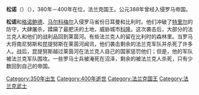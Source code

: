{{多個問題|
{{roughtranslation|time=2015-02-06T08:12:25+00:00}}
{{unreferenced|time=2015-02-06T08:12:25+00:00}}
{{Expand|time=2014-08-14}}
}}
'''松诺'''（{{lang-la|Sunno}}）（{{bd|350年||400年}}），380年－400年在位，法兰克国王。公元388年曾经入侵罗马帝国。

'''松诺'''和[[格诺鲍德|格诺鲍德]]、[[马尔科梅尔|马尔科梅尔]]入侵罗马省份日耳曼和比利时。他们冲破了[[特里尔|特里尔]]的防守，大肆屠杀，蹂躏了最肥沃的土地，威胁城市[[科隆|科隆]]。这次袭击后，大部分的法兰克人和他们的战利品回到莱茵河。有些法兰克人的留在比利时的森林里。当罗马大将南尼努斯和昆提努斯在莱茵河闻讯，他们袭击剩余的法兰克军队并杀死了许多人。战后，昆提努斯越过莱茵河在法兰克人自己的国家惩罚他们；但是，他的军队被法兰克军队围攻。一些罗马士兵被淹死在沼泽，剩余的被法兰克人杀死，只有少数回到自己的帝国。

{{leader|[[马洛鲍德斯|马洛鲍德斯]]|[[法兰克国王|法兰克国王]]|[[马尔科梅尔|马尔科梅尔]]}}

{{Authority control}}
[[Category:350年出生|Category:350年出生]]
[[Category:400年逝世|Category:400年逝世]]
[[Category:法兰克国王|Category:法兰克国王]]
[[Category:法兰克武士|Category:法兰克武士]]